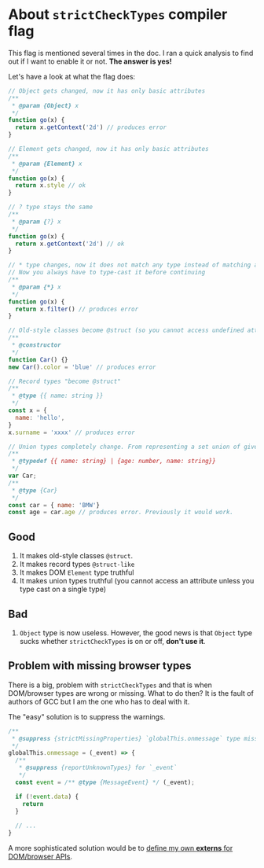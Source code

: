 
# About `strictCheckTypes` compiler flag
This flag is mentioned several times in the doc. I ran a quick analysis to find out if I want to enable it or not. **The answer is yes!**

Let's have a look at what the flag does:

```js
// Object gets changed, now it has only basic attributes
/**
 * @param {Object} x 
 */
function go(x) {
  return x.getContext('2d') // produces error
}

// Element gets changed, now it has only basic attributes
/**
 * @param {Element} x 
 */
function go(x) {
  return x.style // ok
}

// ? type stays the same
/**
 * @param {?} x 
 */
function go(x) {
  return x.getContext('2d') // ok
}

// * type changes, now it does not match any type instead of matching all.
// Now you always have to type-cast it before continuing
/**
 * @param {*} x 
 */
function go(x) {
  return x.filter() // produces error
}

// Old-style classes become @struct (so you cannot access undefined attributes anymore)
/**
 * @constructor
 */
function Car() {}
new Car().color = 'blue' // produces error

// Record types "become @struct"
/**
 * @type {{ name: string }}
 */
const x = {
  name: 'hello',
}
x.surname = 'xxxx' // produces error

// Union types completely change. From representing a set union of given types, they now represent a set intersection. So only attributes that are common in all give types are accessible, nothing else.
/**
 * @typedef {{ name: string} | {age: number, name: string}}
 */
var Car;
/**
 * @type {Car}
 */
const car = { name: 'BMW'}
const age = car.age // produces error. Previously it would work.
```

## Good
1. It makes old-style classes `@struct`.
2. It makes record types `@struct-like`
3. It makes DOM `Element` type truthful
4. It makes union types truthful (you cannot access an attribute unless you type cast on a single type)

## Bad
1. `Object` type is now useless. However, the good news is that `Object` type sucks whether `strictCheckTypes` is on or off, **don't use it**.

## Problem with missing browser types
There is a big, problem with `strictCheckTypes` and that is when DOM/browser types are wrong or missing. What to do then? It is the fault of authors of GCC but I am the one who has to deal with it.

The "easy" solution is to suppress the warnings.

```js
/**
 * @suppress {strictMissingProperties} `globalThis.onmessage` type missing in GCC
 */
globalThis.onmessage = (_event) => {
  /**
   * @suppress {reportUnknownTypes} for `_event`
   */
  const event = /** @type {MessageEvent} */ (_event);

  if (!event.data) {
    return
  }
  
  // ...
}
```

A more sophisticated solution would be to [define my own **externs** for DOM/browser APIs](./dom#how-to-define-missing-dom-types).
